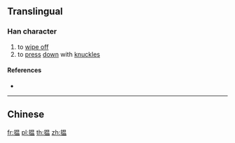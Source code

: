 {{character info/new}}
{{also|搵}}
==Translingual==

===Han character===
{{Han char|rn=64|rad=手|as=09|sn=12|four=|canj=QABT|ids=⿰扌昷}}

# to [[wipe off]]
# to [[press]] [[down]] with [[knuckle]]s

====References====
* {{Han ref|kx=0445.341|hdz=31916.030|uh=63FE|ud=25598}}

----

==Chinese==
{{zh-see|搵}}

[[fr:揾]]
[[pl:揾]]
[[th:揾]]
[[zh:揾]]
